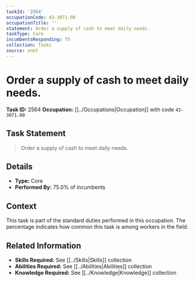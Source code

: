 ```yaml
---
taskId: '2564'
occupationCode: 43-3071.00
occupationTitle: ''
statement: Order a supply of cash to meet daily needs.
taskType: Core
incumbentsResponding: 75
collection: Tasks
source: onet
---
```

# Order a supply of cash to meet daily needs.

**Task ID:** 2564
**Occupation:** [[../Occupations|Occupation]] with code `43-3071.00`

## Task Statement

> Order a supply of cash to meet daily needs.

## Details

- **Type:** Core
- **Performed By:** 75.0% of incumbents

## Context

This task is part of the standard duties performed in this occupation. The percentage indicates how common this task is among workers in the field.

## Related Information

- **Skills Required:** See [[../Skills|Skills]] collection
- **Abilities Required:** See [[../Abilities|Abilities]] collection
- **Knowledge Required:** See [[../Knowledge|Knowledge]] collection
